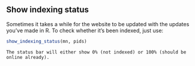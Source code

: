 ## Show indexing status
Sometimes it takes a while for the website to be updated with the updates you've made in R. To check whether it's been indexed, just use: 
    
```r
show_indexing_status(mn, pids)
```

```block
The status bar will either show 0% (not indexed) or 100% (should be online already).
```
